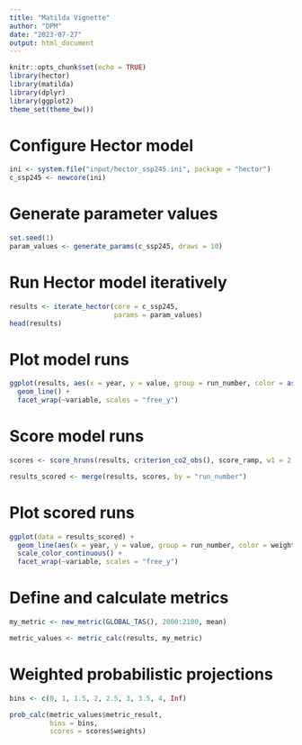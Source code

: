 ```yaml
---
title: "Matilda Vignette"
author: "DPM"
date: "2023-07-27"
output: html_document
---
```


```r
knitr::opts_chunk$set(echo = TRUE)
library(hector)
library(matilda)
library(dplyr)
library(ggplot2)
theme_set(theme_bw())
```

# Configure Hector model 

```r
ini <- system.file("input/hector_ssp245.ini", package = "hector")
c_ssp245 <- newcore(ini)
```

# Generate parameter values

```r
set.seed(1)
param_values <- generate_params(c_ssp245, draws = 10)
```

# Run Hector model iteratively 

```r
results <- iterate_hector(core = c_ssp245,
                          params = param_values)
head(results)
```

# Plot model runs

```r
ggplot(results, aes(x = year, y = value, group = run_number, color = as.factor(run_number))) +
  geom_line() +
  facet_wrap(~variable, scales = "free_y")
```

# Score model runs

```r
scores <- score_hruns(results, criterion_co2_obs(), score_ramp, w1 = 2, w2 = 20)

results_scored <- merge(results, scores, by = "run_number")
```

# Plot scored runs

```r
ggplot(data = results_scored) +
  geom_line(aes(x = year, y = value, group = run_number, color = weights)) +
  scale_color_continuous() +
  facet_wrap(~variable, scales = "free_y")
```

# Define and calculate metrics

```r
my_metric <- new_metric(GLOBAL_TAS(), 2000:2100, mean)

metric_values <- metric_calc(results, my_metric)
```

# Weighted probabilistic projections

```r
bins <- c(0, 1, 1.5, 2, 2.5, 3, 3.5, 4, Inf)

prob_calc(metric_values$metric_result, 
          bins = bins, 
          scores = scores$weights)
```
